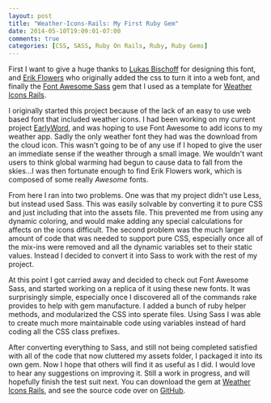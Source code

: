 ```yaml
---
layout: post
title: "Weather-Icons-Rails: My First Ruby Gem"
date: 2014-05-10T19:09:01-07:00
comments: true
categories: [CSS, SASS, Ruby On Rails, Ruby, Ruby Gems]
---
```


First I want to give a huge thanks to [Lukas Bischoff](http://www.twitter.com/artill)
for designing this font, and [Erik Flowers](http://www.helloerik.com/) who
originally added the css to turn it into a web font, and finally the
[Font Awesome Sass](https://github.com/FortAwesome/font-awesome-sass) gem that
I used as a template for [Weather Icons Rails](http://rubygems.org/gems/weather-icons-rails).

I originally started this project because of the lack of an easy to use web
based font that included weather icons. I had been working on my current
project [EarlyWord](http://earlyword.herokuapp.com/), and was hoping to use
Font Awesome to add icons to my weather app. Sadly the only weather font they
had was the download from the cloud icon. This wasn't going to be of any use if I
hoped to give the user an immediate sense if the weather through a small image.
We wouldn't want users to think global warming had begun to cause data to fall
from the skies...I was then fortunate enough to find Erik Flowers work, which is
composed of some really *Awesome* fonts.

From here I ran into two problems. One was that my project didn't use Less, but
instead used Sass. This was easily solvable by converting it to pure CSS and just
including that into the assets file. This prevented me from using any dynamic
coloring, and would make adding any special calculations for affects on the
icons difficult. The second problem was the much larger amount of code that was needed
to support pure CSS, especially once all of the mix-ins were removed and all the dynamic
variables set to their static values. Instead I decided to convert it into Sass
to work with the rest of my project.

At this point I got carried away and decided to check out Font Awesome Sass,
and started working on a replica of it using these new fonts. It was surprisingly
simple, especially once I discovered all of the commands rake provides to help with
gem manufacture. I added a bunch of ruby helper methods, and modularized the CSS into
sperate files. Using Sass I was able to create much more maintainable code using
variables instead of hard coding all the CSS class prefixes.

After converting everything to Sass, and still not being completed satisfied with
all of the code that now cluttered my assets folder, I packaged it into its own
gem. Now I hope that others will find it as useful as I did. I would love to hear
any suggestions on improving it. Still a work in progress, and will hopefully
finish the test suit next. You can download the gem at
[Weather Icons Rails](http://rubygems.org/gems/weather-icons-rails),
and see the source code over on [GitHub](https://github.com/CodySchaaf/weather-icons-rails).